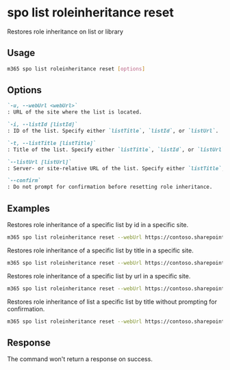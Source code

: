 
# spo list roleinheritance reset

Restores role inheritance on list or library

## Usage

```sh
m365 spo list roleinheritance reset [options]
```

## Options

```md definition-list
`-u, --webUrl <webUrl>`
: URL of the site where the list is located.

`-i, --listId [listId]`
: ID of the list. Specify either `listTitle`, `listId`, or `listUrl`.

`-t, --listTitle [listTitle]`
: Title of the list. Specify either `listTitle`, `listId`, or `listUrl`.

`--listUrl [listUrl]`
: Server- or site-relative URL of the list. Specify either `listTitle`, `listId`, or `listUrl`.

`--confirm`
: Do not prompt for confirmation before resetting role inheritance.
```

<Global />

## Examples

Restores role inheritance of a specific list by id in a specific site.

```sh
m365 spo list roleinheritance reset --webUrl https://contoso.sharepoint.com/sites/project-x --listId 0cd891ef-afce-4e55-b836-fce03286cccf
```

Restores role inheritance of a specific list by title in a specific site.

```sh
m365 spo list roleinheritance reset --webUrl https://contoso.sharepoint.com/sites/project-x --listTitle test
```

Restores role inheritance of a specific list by url in a specific site.

```sh
m365 spo list roleinheritance reset --webUrl https://contoso.sharepoint.com/sites/project-x --listUrl '/sites/project-x/lists/events'
```

Restores role inheritance of list a specific list by title without prompting for confirmation.

```sh
m365 spo list roleinheritance reset --webUrl https://contoso.sharepoint.com/sites/project-x --listTitle test --confirm
```

## Response

The command won't return a response on success.
